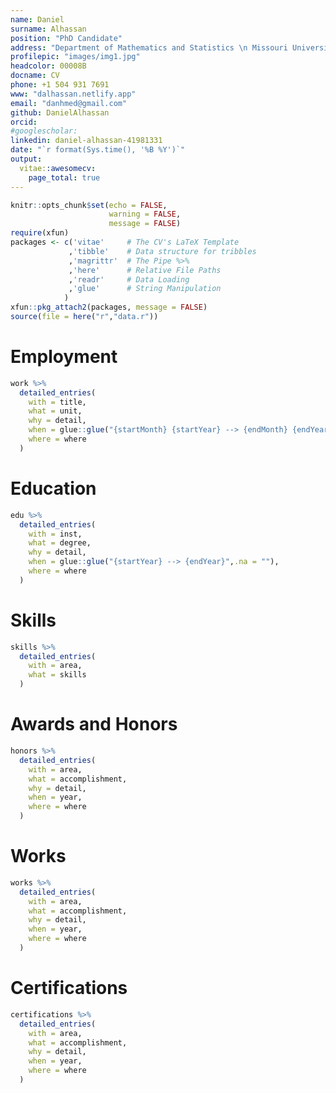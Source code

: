 ```yaml
---
name: Daniel
surname: Alhassan
position: "PhD Candidate"
address: "Department of Mathematics and Statistics \n Missouri University of Science and Technology"
profilepic: "images/img1.jpg"
headcolor: 00008B
docname: CV
phone: +1 504 931 7691
www: "dalhassan.netlify.app"
email: "danhmed@gmail.com"
github: DanielAlhassan
orcid: 
#googlescholar:  
linkedin: daniel-alhassan-41981331
date: "`r format(Sys.time(), '%B %Y')`"
output: 
  vitae::awesomecv:
    page_total: true
---
```



```r
knitr::opts_chunk$set(echo = FALSE,
                      warning = FALSE,
                      message = FALSE)
require(xfun)
packages <- c('vitae'     # The CV's LaTeX Template
             ,'tibble'    # Data structure for tribbles
             ,'magrittr'  # The Pipe %>%
             ,'here'      # Relative File Paths
             ,'readr'     # Data Loading
             ,'glue'      # String Manipulation
            )
xfun::pkg_attach2(packages, message = FALSE)
source(file = here("r","data.r"))
```

# Employment

```r
work %>%
  detailed_entries(
    with = title,
    what = unit,
    why = detail,
    when = glue::glue("{startMonth} {startYear} --> {endMonth} {endYear}",.na = ""),
    where = where
  )
```

# Education

```r
edu %>%
  detailed_entries(
    with = inst,
    what = degree,
    why = detail,
    when = glue::glue("{startYear} --> {endYear}",.na = ""),
    where = where
  )
```

# Skills

```r
skills %>%
  detailed_entries(
    with = area,
    what = skills
  )
```

# Awards and Honors

```r
honors %>%
  detailed_entries(
    with = area,
    what = accomplishment,
    why = detail,
    when = year,
    where = where
  )
```

<!-- # Projects -->

<!-- ```{r PROJECTS} -->
<!-- projects %>% -->
<!--   detailed_entries( -->
<!--     with = area, -->
<!--     what = accomplishment, -->
<!--     why = detail, -->
<!--     when = year, -->
<!--     where = where -->
<!--   ) -->
<!-- ``` -->

# Works

```r
works %>%
  detailed_entries(
    with = area,
    what = accomplishment,
    why = detail,
    when = year,
    where = where
  )
```

\pagebreak

# Certifications

```r
certifications %>%
  detailed_entries(
    with = area,
    what = accomplishment,
    why = detail,
    when = year,
    where = where
  )
```